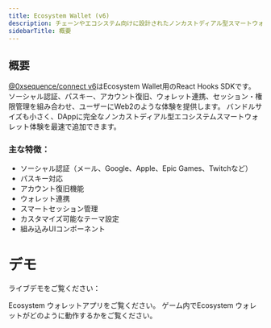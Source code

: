 ```yaml
---
title: Ecosystem Wallet (v6)
description: チェーンやエコシステム向けに設計されたノンカストディアル型スマートウォレットSDKです。
sidebarTitle: 概要
---
```


## 概要
[@0xsequence/connect v6](https://www.npmjs.com/package/@0xsequence/connect/v/6.0.0)はEcosystem Wallet用のReact Hooks SDKです。
ソーシャル認証、パスキー、アカウント復旧、ウォレット連携、セッション・権限管理を組み合わせ、ユーザーにWeb2のような体験を提供します。
バンドルサイズも小さく、DAppに完全なノンカストディアル型エコシステムスマートウォレット体験を最速で追加できます。

### 主な特徴：

- ソーシャル認証（メール、Google、Apple、Epic Games、Twitchなど）
- パスキー対応
- アカウント復旧機能
- ウォレット連携
- スマートセッション管理
- カスタマイズ可能なテーマ設定
- 組み込みUIコンポーネント

# デモ
ライブデモをご覧ください：

<Columns cols={2}>
  <Card title="Ecosystem ウォレット インターフェース" icon="play" href="https://v3.sequence-dev.app/wallet">
    Ecosystem ウォレットアプリをご覧ください。
  </Card>

  <Card title="ゲーム内でのEcosystem ウォレット" icon="play" href="https://acme.ecosystem-demo.xyz/">
    ゲーム内でEcosystem ウォレットがどのように動作するかをご覧ください。
  </Card>
</Columns>